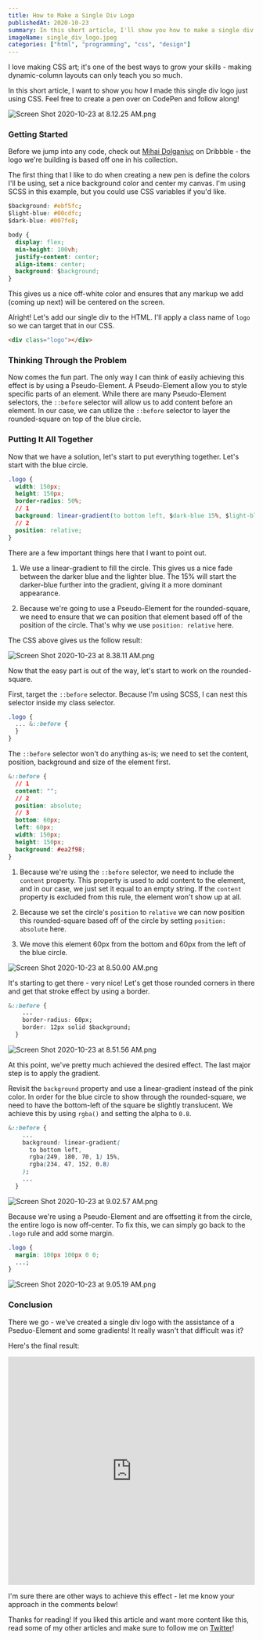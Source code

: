 ```yaml
---
title: How to Make a Single Div Logo
publishedAt: 2020-10-23
summary: In this short article, I'll show you how to make a single div logo just using CSS!
imageName: single_div_logo.jpeg
categories: ["html", "programming", "css", "design"]
---
```


I love making CSS art; it's one of the best ways to grow your skills - making dynamic-column layouts can only teach you so much.

In this short article, I want to show you how I made this single div logo just using CSS.
Feel free to create a pen over on CodePen and follow along!

![Screen Shot 2020-10-23 at 8.12.25 AM.png](https://cdn.hashnode.com/res/hashnode/image/upload/v1603458755964/_G_BNq6Ye.png)

### Getting Started

Before we jump into any code, check out [Mihai Dolganiuc](https://dribbble.com/shots/10844834-New-Logo-Collection-7-logos-mark-design) on Dribbble - the logo we're building is based off one in his collection.

The first thing that I like to do when creating a new pen is define the colors I'll be using, set a nice background color and center my canvas. I'm using SCSS in this example, but you could use CSS variables if you'd like.

```css
$background: #ebf5fc;
$light-blue: #00cdfc;
$dark-blue: #007fe8;

body {
  display: flex;
  min-height: 100vh;
  justify-content: center;
  align-items: center;
  background: $background;
}
```

This gives us a nice off-white color and ensures that any markup we add (coming up next) will be centered on the screen.

Alright! Let's add our single div to the HTML. I'll apply a class name of `logo` so we can target that in our CSS.

```html
<div class="logo"></div>
```

### Thinking Through the Problem

Now comes the fun part. The only way I can think of easily achieving this effect is by using a Pseudo-Element. A Pseudo-Element allow you to style specific parts of an element. While there are many Pseudo-Element selectors, the `::before` selector will allow us to add content before an element. In our case, we can utilize the `::before` selector to layer the rounded-square on top of the blue circle.

### Putting It All Together

Now that we have a solution, let's start to put everything together. Let's start with the blue circle.

```css
.logo {
  width: 150px;
  height: 150px;
  border-radius: 50%;
  // 1
  background: linear-gradient(to bottom left, $dark-blue 15%, $light-blue);
  // 2
  position: relative;
}
```

There are a few important things here that I want to point out.

1. We use a linear-gradient to fill the circle. This gives us a nice fade between the darker blue and the lighter blue. The 15% will start the darker-blue further into the gradient, giving it a more dominant appearance.

2. Because we're going to use a Pseudo-Element for the rounded-square, we need to ensure that we can position that element based off of the position of the circle. That's why we use `position: relative` here.

The CSS above gives us the follow result:

![Screen Shot 2020-10-23 at 8.38.11 AM.png](https://cdn.hashnode.com/res/hashnode/image/upload/v1603460299247/jWMaaLKhi.png)

Now that the easy part is out of the way, let's start to work on the rounded-square.

First, target the `::before` selector. Because I'm using SCSS, I can nest this selector inside my class selector.

```css
.logo {
  ... &::before {
  }
}
```

The `::before` selector won't do anything as-is; we need to set the content, position, background and size of the element first.

```css
&::before {
  // 1
  content: "";
  // 2
  position: absolute;
  // 3
  bottom: 60px;
  left: 60px;
  width: 150px;
  height: 150px;
  background: #ea2f98;
}
```

1. Because we're using the `::before` selector, we need to include the `content` property. This property is used to add content to the element, and in our case, we just set it equal to an empty string. If the `content` property is excluded from this rule, the element won't show up at all.

2. Because we set the circle's `position` to `relative` we can now position this rounded-square based off of the circle by setting `position: absolute` here.

3. We move this element 60px from the bottom and 60px from the left of the blue circle.

![Screen Shot 2020-10-23 at 8.50.00 AM.png](https://cdn.hashnode.com/res/hashnode/image/upload/v1603461025396/bRANYQ-_p.png)

It's starting to get there - very nice! Let's get those rounded corners in there and get that stroke effect by using a border.

```css
&::before {
    ...
    border-radius: 60px;
    border: 12px solid $background;
  }

```

![Screen Shot 2020-10-23 at 8.51.56 AM.png](https://cdn.hashnode.com/res/hashnode/image/upload/v1603461125456/qk-jdxCE8.png)

At this point, we've pretty much achieved the desired effect. The last major step is to apply the gradient.

Revisit the `background` property and use a linear-gradient instead of the pink color.
In order for the blue circle to show through the rounded-square, we need to have the bottom-left of the square be slightly translucent. We achieve this by using `rgba()` and setting the alpha to `0.8`.

```css
&::before {
    ...
    background: linear-gradient(
      to bottom left,
      rgba(249, 180, 70, 1) 15%,
      rgba(234, 47, 152, 0.8)
    );
    ...
  }

```

![Screen Shot 2020-10-23 at 9.02.57 AM.png](https://cdn.hashnode.com/res/hashnode/image/upload/v1603461784260/n__q1kFpX.png)

Because we're using a Pseudo-Element and are offsetting it from the circle, the entire logo is now off-center. To fix this, we can simply go back to the `.logo` rule and add some margin.

```css
.logo {
  margin: 100px 100px 0 0;
  ...;
}
```

![Screen Shot 2020-10-23 at 9.05.19 AM.png](https://cdn.hashnode.com/res/hashnode/image/upload/v1603461932717/nUqEYN8MP.png)

### Conclusion

There we go - we've created a single div logo with the assistance of a Pseduo-Element and some gradients! It really wasn't that difficult was it?

Here's the final result:

<iframe
  height="465"
  width="100%"
  scrolling="no"
  title="Single Div Logo"
  src="https://codepen.io/braydoncoyer/embed/wvabQxW?height=265&theme-id=light&default-tab=css,result"
  frameBorder="no"
  loading="lazy"
  allowtransparency="true"
  allowFullScreen={true}
>
  See the Pen{" "}
  <a href="https://codepen.io/braydoncoyer/pen/wvabQxW">Single Div Logo</a> by
  Omar Shayk (<a href="https://codepen.io/braydoncoyer">@braydoncoyer</a>) on{" "}
  <a href="https://codepen.io">CodePen</a>.
</iframe>

I'm sure there are other ways to achieve this effect - let me know your approach in the comments below!

Thanks for reading! If you liked this article and want more content like this, read some of my other articles and make sure to follow me on [Twitter](https://twitter.com/OmarCoyer)!
